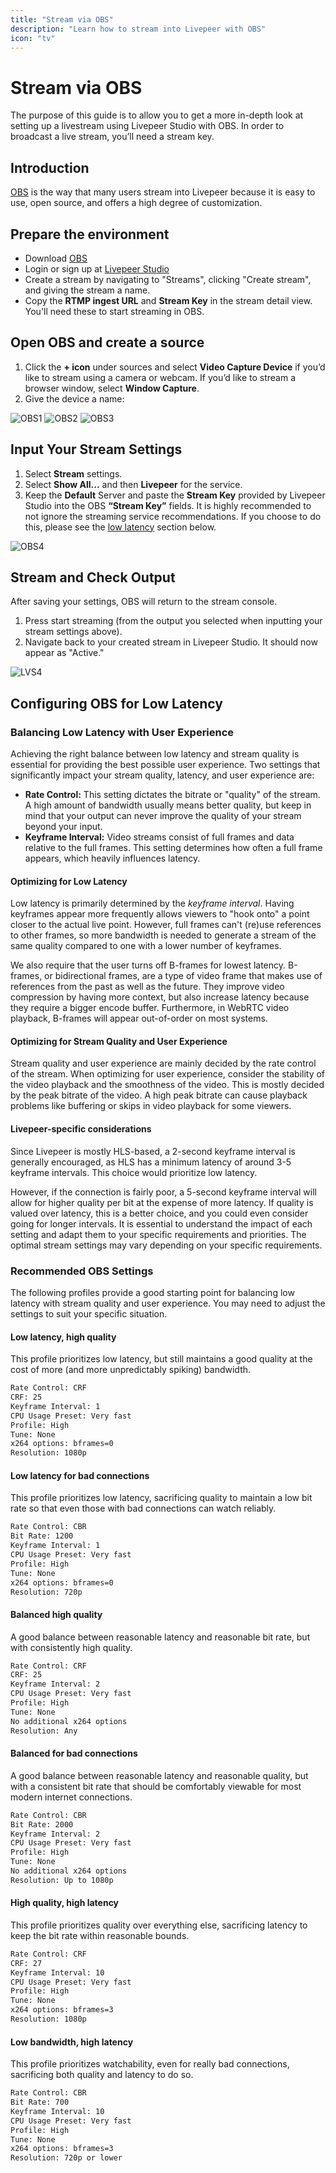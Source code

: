 ```yaml
---
title: "Stream via OBS"
description: "Learn how to stream into Livepeer with OBS"
icon: "tv"
---
```


# Stream via OBS

The purpose of this guide is to allow you to get a more in-depth look at setting
up a livestream using Livepeer Studio with OBS. In order to broadcast a live
stream, you’ll need a stream key.

## Introduction

[OBS](https://obsproject.com/) is the way that many users stream into Livepeer
because it is easy to use, open source, and offers a high degree of customization.

## Prepare the environment

- Download [OBS](https://obsproject.com/)
- Login or sign up at [Livepeer Studio](https://livepeer.studio)
- Create a stream by navigating to "Streams", clicking "Create stream", and giving the stream a name.
- Copy the **RTMP ingest URL** and **Stream Key** in the stream detail view. You'll need these to start streaming in OBS.

## Open OBS and create a source

1. Click the **+ icon** under sources and select **Video Capture Device** if
   you’d like to stream using a camera or webcam. If you’d like to stream a
   browser window, select **Window Capture**.
2. Give the device a name:

![OBS1](/images/obs/OBS1.png)
![OBS2](/images/obs/OBS2.png)
![OBS3](/images/obs/OBS3.png)

## Input Your Stream Settings

1. Select **Stream** settings.
2. Select **Show All...** and then **Livepeer** for the service.
3. Keep the **Default** Server and paste the **Stream Key** provided by Livepeer Studio into
   the OBS **“Stream Key”** fields. It is highly recommended to not ignore the streaming service
   recommendations. If you choose to do this, please see the
   [low latency](#configuring-obs-for-low-latency) section below.

![OBS4](/images/obs/OBS4.png)

## Stream and Check Output

After saving your settings, OBS will return to the stream console.

1. Press start streaming (from the output you selected when inputting your stream
   settings above).
2. Navigate back to your created stream in Livepeer Studio. It should now appear as "Active."

![LVS4](/images/obs/LVS4.png)

## Configuring OBS for Low Latency

### Balancing Low Latency with User Experience

Achieving the right balance between low latency and stream quality is essential for providing the best possible user experience.
Two settings that significantly impact your stream quality, latency, and user experience are:

- **Rate Control:** This setting dictates the bitrate or "quality" of the stream. A high amount of bandwidth usually means better
  quality, but keep in mind that your output can never improve the quality of your stream beyond your input.
- **Keyframe Interval:** Video streams consist of full frames and data relative to the full frames. This setting determines how often
  a full frame appears, which heavily influences latency.

#### Optimizing for Low Latency

Low latency is primarily determined by the _keyframe interval_. Having keyframes appear more frequently allows viewers to "hook
onto" a point closer to the actual live point. However, full frames can't (re)use references to other frames, so more bandwidth
is needed to generate a stream of the same quality compared to one with a lower number of keyframes.

<Info>
  We also require that the user turns off B-frames for lowest latency. B-frames,
  or bidirectional frames, are a type of video frame that makes use of
  references from the past as well as the future. They improve video compression
  by having more context, but also increase latency because they require a
  bigger encode buffer. Furthermore, in WebRTC video playback, B-frames will
  appear out-of-order on most systems.
</Info>

#### Optimizing for Stream Quality and User Experience

Stream quality and user experience are mainly decided by the rate control of the stream. When optimizing for user experience,
consider the stability of the video playback and the smoothness of the video. This is mostly decided by the peak bitrate of
the video. A high peak bitrate can cause playback problems like buffering or skips in video playback for some viewers.

#### Livepeer-specific considerations

Since Livepeer is mostly HLS-based, a 2-second keyframe interval is generally encouraged, as HLS has a minimum latency of around 3-5
keyframe intervals. This choice would prioritize low latency.

However, if the connection is fairly poor, a 5-second keyframe interval will allow for higher quality per bit at the expense
of more latency. If quality is valued over latency, this is a better choice, and you could even consider going for longer
intervals. It is essential to understand the impact of each setting and adapt them to your specific requirements and priorities.
The optimal stream settings may vary depending on your specific requirements.

### Recommended OBS Settings

The following profiles provide a good starting point for balancing low latency with stream quality and user experience.
You may need to adjust the settings to suit your specific situation.

#### Low latency, high quality

This profile prioritizes low latency, but still maintains a good quality at the cost of more (and more unpredictably spiking) bandwidth.

```txt
Rate Control: CRF
CRF: 25
Keyframe Interval: 1
CPU Usage Preset: Very fast
Profile: High
Tune: None
x264 options: bframes=0
Resolution: 1080p
```

#### Low latency for bad connections

This profile prioritizes low latency, sacrificing quality to maintain a low bit rate so that even those with bad connections can watch reliably.

```txt
Rate Control: CBR
Bit Rate: 1200
Keyframe Interval: 1
CPU Usage Preset: Very fast
Profile: High
Tune: None
x264 options: bframes=0
Resolution: 720p
```

#### Balanced high quality

A good balance between reasonable latency and reasonable bit rate, but with consistently high quality.

```txt
Rate Control: CRF
CRF: 25
Keyframe Interval: 2
CPU Usage Preset: Very fast
Profile: High
Tune: None
No additional x264 options
Resolution: Any
```

#### Balanced for bad connections

A good balance between reasonable latency and reasonable quality, but with a consistent bit rate that should be comfortably viewable for most modern internet connections.

```txt
Rate Control: CBR
Bit Rate: 2000
Keyframe Interval: 2
CPU Usage Preset: Very fast
Profile: High
Tune: None
No additional x264 options
Resolution: Up to 1080p
```

#### High quality, high latency

This profile prioritizes quality over everything else, sacrificing latency to keep the bit rate within reasonable bounds.

```txt
Rate Control: CRF
CRF: 27
Keyframe Interval: 10
CPU Usage Preset: Very fast
Profile: High
Tune: None
x264 options: bframes=3
Resolution: 1080p
```

#### Low bandwidth, high latency

This profile prioritizes watchability, even for really bad connections, sacrificing both quality and latency to do so.

```txt
Rate Control: CBR
Bit Rate: 700
Keyframe Interval: 10
CPU Usage Preset: Very fast
Profile: High
Tune: None
x264 options: bframes=3
Resolution: 720p or lower
```
